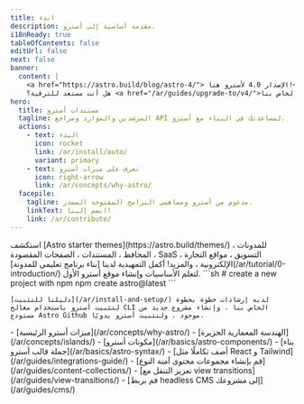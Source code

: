 ```yaml
---
title: ابدء
description: مقدمة أساسية إلى أسترو.
i18nReady: true
tableOfContents: false
editUrl: false
next: false
banner:
  content: |
    <a href="https://astro.build/blog/astro-4/"> الإصدار 4.0 لأسترو هنا!</a>
    هل أنت مستعد للترقية؟ <a href="/ar/guides/upgrade-to/v4/">اقرأ دليل الترقية الخاص بنا</a>.
hero:
  title: مستندات أسترو
  tagline: المرشدين والموارد ومراجع API لمساعدتك في البناء مع أسترو.
  actions:
    - text: البدء
      icon: rocket
      link: /ar/install/auto/
      variant: primary
    - text: تعرف على ميزات أسترو
      icon: right-arrow
      link: /ar/concepts/why-astro/
  facepile:
    tagline: مدعوم من أسترو ومساهمي البرامج المفتوحة المصدر.
    linkText: انضم إلينا!
    link: /ar/contribute/
---
```



<CardGrid>
  <Card title="ماذا ستبني مع أسترو" icon="laptop">
    استكشف [Astro starter themes](https://astro.build/themes/) للمدونات ، المحافظ ، المستندات ، الصفحات المقصودة ، SaaS ، التسويق ، مواقع التجارة الإلكترونية ، والمزيد!
  </Card>

  <Card title="قم بجولة إرشاد" icon="star">
    أكمل التمهيدية لدينا [بناء برنامج تعليمي للمدونة](/ar/tutorial/0-introduction/) لتعلم الأساسيات وإنشاء موقع أسترو الأول.
  </Card>

  <SplitCard title="ابدأ مشروعًا جديدًا" icon="rocket">
    ```sh
    # create a new project with npm
    npm create astro@latest
    ```
    
    [دليلنا للتثبيت](/ar/install-and-setup/) لديه إرشادات خطوة بخطوة لتثبيت أسترو باستخدام معالج CLI الخاص بنا ، وإنشاء مشروع جديد من مستودع Astro Github موجود ، ولتثبيت أسترو يدويًا.
  </SplitCard>

  <ListCard title="تعلم" icon="open-book">
    - [ميزات أسترو الرئيسية](/ar/concepts/why-astro/)
    - [الهندسة المعمارية الجزيرة](/ar/concepts/islands/)
    - [مكونات أسترو](/ar/basics/astro-components/)
    - [بناء جملة قالب أسترو](/ar/basics/astro-syntax/)
  </ListCard>

  <ListCard title="امتداد" icon="puzzle">
    - [أضف تكاملًا مثل React و Tailwind](/ar/guides/integrations-guide/)
    - [قم بإنشاء مجموعات محتوى آمنة النوع](/ar/guides/content-collections/)
    - [تعزيز التنقل مع view transitions](/ar/guides/view-transitions/)
    - [قم بربط headless CMS إلى مشروعك](/ar/guides/cms/)
  </ListCard>
</CardGrid>

<Discord title="هل لديك سؤال أو تريد المشاركة؟" cta="انضم إلينا على Discord"/>
